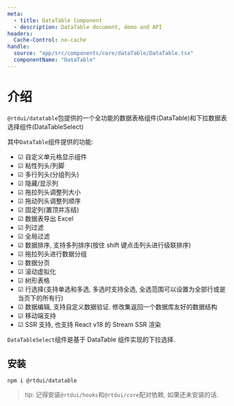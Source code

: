 ```yaml
---
meta:
  - title: DataTable Component
  - description: DataTable document, demo and API
headers:
  Cache-Control: no-cache
handle:
  source: "app/src/components/core/dataTable/DataTable.tsx"
  componentName: "DataTable"
---
```


# 介绍

`@rtdui/datatable`包提供的一个全功能的数据表格组件(DataTable)和下拉数据表选择组件(DataTableSelect)

其中`DataTable`组件提供的功能:

- ☑ 自定义单元格显示组件
- ☑ 粘性列头/列脚
- ☑ 多行列头(分组列头)
- ☑ 隐藏/显示列
- ☑ 拖拉列头调整列大小
- ☑ 拖动列头调整列顺序
- ☑ 固定列(置顶并冻结)
- ☑ 数据表导出 Excel
- ☑ 列过滤
- ☑ 全局过滤
- ☑ 数据排序, 支持多列排序(按住 shift 键点击列头进行级联排序)
- ☑ 拖拉列头进行数据分组
- ☑ 数据分页
- ☑ 滚动虚拟化
- ☑ 树形表格
- ☑ 行选择(支持单选和多选, 多选时支持全选, 全选范围可以设置为全部行或是当页下的所有行)
- ☑ 数据编辑, 支持自定义数据验证. 修改集返回一个数据库友好的数据结构
- ☑ 移动端支持
- ☑ SSR 支持, 也支持 React v18 的 Stream SSR 渲染

`DataTableSelect`组件是基于 DataTable 组件实现的下拉选择.

## 安装

```sh
npm i @rtdui/datatable
```

> tip: 记得安装`@rtdui/hooks`和`@rtdui/core`配对依赖, 如果还未安装的话.
